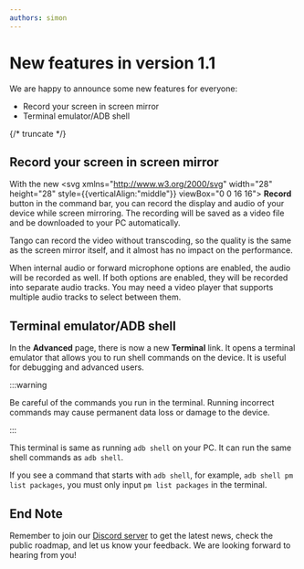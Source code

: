 ```yaml
---
authors: simon
---
```


# New features in version 1.1

We are happy to announce some new features for everyone:

* Record your screen in screen mirror
* Terminal emulator/ADB shell

{/* truncate */}

## Record your screen in screen mirror

With the new <svg xmlns="http://www.w3.org/2000/svg" width="28" height="28" style={{verticalAlign:"middle"}} viewBox="0 0 16 16"><path fill="currentColor" d="M8 12a4 4 0 1 0 0-8a4 4 0 0 0 0 8ZM8 1a7 7 0 1 0 0 14A7 7 0 0 0 8 1ZM2 8a6 6 0 1 1 12 0A6 6 0 0 1 2 8Z"></path></svg> **Record** button in the command bar, you can record the display and audio of your device while screen mirroring. The recording will be saved as a video file and be downloaded to your PC automatically.

Tango can record the video without transcoding, so the quality is the same as the screen mirror itself, and it almost has no impact on the performance.

When internal audio or forward microphone options are enabled, the audio will be recorded as well. If both options are enabled, they will be recorded into separate audio tracks. You may need a video player that supports multiple audio tracks to select between them.

## Terminal emulator/ADB shell

In the **Advanced** page, there is now a new **Terminal** link. It opens a terminal emulator that allows you to run shell commands on the device. It is useful for debugging and advanced users.

:::warning

Be careful of the commands you run in the terminal. Running incorrect commands may cause permanent data loss or damage to the device.

:::

This terminal is same as running `adb shell` on your PC. It can run the same shell commands as `adb shell`.

If you see a command that starts with `adb shell`, for example, `adb shell pm list packages`, you must only input `pm list packages` in the terminal.

## End Note

Remember to join our [Discord server](https://discord.gg/26k3ttC2PN) to get the latest news, check the public roadmap, and let us know your feedback. We are looking forward to hearing from you!
